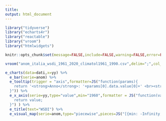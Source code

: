 ```yaml
---
title: 
output: html_document
---
```


```r
library("tidyverse")
library("echarts4r")
library("reactable")
library("vroom")
library("htmlwidgets")

knitr::opts_chunk$set(message=FALSE,include=FALSE,warning=FALSE,error=FALSE,echo=FALSE)
```

```r
vroom("anom_italia_wsdi_1961_2020_climatol1961_1990.csv",delim=";",col_names=TRUE)->dati
```


```r
e_charts(data=dati,x=yy) %>%
  e_bar(serie=anom) %>%
  e_tooltip(trigger = "axis",formatter=JS("function(params){
    return '<strong>Anno</strong>: '+params[0].data.value[0]+' <br><strong>WSDI</strong>: '+params[0].data.value[1];                                        
  }")) %>%
  e_x_axis(serie=yy,type="value",min="1960",formatter = JS("function(value,index){
    return value;                                                         
  }") ) %>%
  e_title(text="WSDI") %>%
  e_visual_map(serie=anom,type="piecewise",pieces=JS("[{min: -Infinity,max: 0,color: '#67aaab'},{min:0,max: Infinity,color: '#c90001'}]"))
```